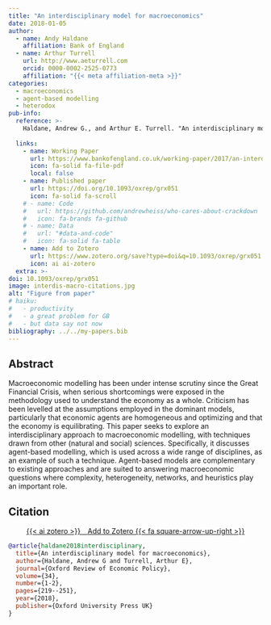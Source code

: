 ```yaml
---
title: "An interdisciplinary model for macroeconomics"
date: 2018-01-05
author:
  - name: Andy Haldane
    affiliation: Bank of England
  - name: Arthur Turrell
    url: http://www.aeturrell.com
    orcid: 0000-0002-2525-0773
    affiliation: "{{< meta affiliation-meta >}}"
categories: 
  - macroeconomics
  - agent-based modelling
  - heterodox
pub-info:
  reference: >-
    Haldane, Andrew G., and Arthur E. Turrell. "An interdisciplinary model for macroeconomics." <i>Oxford Review of Economic Policy</i> 34, no. 1-2 (2018): 219-251. doi: <a href="https://doi.org/10.1093/oxrep/grx051"><code>10.1093/oxrep/grx051</code></a>
    
  links:
    - name: Working Paper
      url: https://www.bankofengland.co.uk/working-paper/2017/an-interdisciplinary-model-for-macroeconomics
      icon: fa-solid fa-file-pdf
      local: false
    - name: Published paper
      url: https://doi.org/10.1093/oxrep/grx051
      icon: fa-solid fa-scroll
    # - name: Code
    #   url: https://github.com/andrewheiss/who-cares-about-crackdown
    #   icon: fa-brands fa-github
    # - name: Data
    #   url: "#data-and-code"
    #   icon: fa-solid fa-table
    - name: Add to Zotero
      url: https://www.zotero.org/save?type=doi&q=10.1093/oxrep/grx051
      icon: ai ai-zotero
  extra: >-
doi: 10.1093/oxrep/grx051
image: interdis-macro-citations.jpg
alt: "Figure from paper"
# haiku:
#   - productivity
#   - a great problem for GB
#   - but data say not now
bibliography: ../../my-papers.bib
---
```


<!-- ![](mismatch_img.png){fig-align="center" width=80%} -->

<!-- ## Important links

- [Working paper / preprint](LabourEconomics2021OccupationalMismatch.pdf)
- [Published paper](https://doi.org/10.1016/j.labeco.2021.102013) -->

## Abstract

Macroeconomic modelling has been under intense scrutiny since the Great Financial Crisis, when serious shortcomings were exposed in the methodology used to understand the economy as a whole. Criticism has been levelled at the assumptions employed in the dominant models, particularly that economic agents are homogeneous and optimizing and that the economy is equilibrating. This paper seeks to explore an interdisciplinary approach to macroeconomic modelling, with techniques drawn from other (natural and social) sciences. Specifically, it discusses agent-based modelling, which is used across a wide range of disciplines, as an example of such a technique. Agent-based models are complementary to existing approaches and are suited to answering macroeconomic questions where complexity, heterogeneity, networks, and heuristics play an important role.

## Citation

<p class="buttons" style="text-align:center;">
<a class="btn btn-danger" target="_blank" href="https://www.zotero.org/save?type=doi&q=10.1093/oxrep/grx051">{{< ai zotero >}}&emsp;Add to Zotero {{< fa square-arrow-up-right >}}</a>
</p>


```bibtex
@article{haldane2018interdisciplinary,
  title={An interdisciplinary model for macroeconomics},
  author={Haldane, Andrew G and Turrell, Arthur E},
  journal={Oxford Review of Economic Policy},
  volume={34},
  number={1-2},
  pages={219--251},
  year={2018},
  publisher={Oxford University Press UK}
}
```
